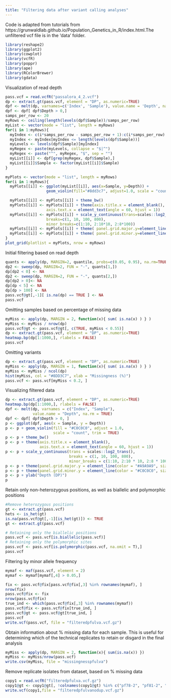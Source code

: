 ```yaml
---
title: "Filtering data after variant calling analyses"
---
```


Code is adapted from tutorials from https://grunwaldlab.github.io/Population_Genetics_in_R/index.html.The unfiltered vcf file is in the
'data' folder. 

```r
library(reshape2)
library(ggplot2) 
library(cowplot)
library(vcfR)
library(poppr)
library(ape)
library(RColorBrewer)
library(gdata)
```
Visualization of read depth
```r
pass.vcf = read.vcfR("passalora_4_2.vcf")
dp <- extract.gt(pass.vcf, element = "DP", as.numeric=TRUE)
dpf <- melt(dp, varnames=c('Index', 'Sample'), value.name = 'Depth', na.rm=TRUE)
dpf <- dpf[ dpf$Depth > 0,]
samps_per_row <- 20
myRows <- ceiling(length(levels(dpf$Sample))/samps_per_row)
myList <- vector(mode = "list", length = myRows)
for(i in 1:myRows){
  myIndex <- c(i*samps_per_row - samps_per_row + 1):c(i*samps_per_row)
  myIndex <- myIndex[myIndex <= length(levels(dpf$Sample))]
  myLevels <- levels(dpf$Sample)[myIndex]
  myRegex <- paste(myLevels, collapse = "$|^")
  myRegex <- paste("^", myRegex, "$", sep = "")
  myList[[i]] <- dpf[grep(myRegex, dpf$Sample),]
  myList[[i]]$Sample <- factor(myList[[i]]$Sample)
}

myPlots <- vector(mode = "list", length = myRows)
for(i in 1:myRows){
  myPlots[[i]] <- ggplot(myList[[i]], aes(x=Sample, y=Depth)) + 
                  geom_violin(fill="#8dd3c7", adjust=1.0, scale = "count", trim=TRUE)

  myPlots[[i]] <- myPlots[[i]] + theme_bw()
  myPlots[[i]] <- myPlots[[i]] + theme(axis.title.x = element_blank(), 
                  axis.text.x = element_text(angle = 60, hjust = 1))
  myPlots[[i]] <- myPlots[[i]] + scale_y_continuous(trans=scales::log2_trans(), 
                  breaks=c(1, 10, 100, 800),
                  minor_breaks=c(1:10, 2:10*10, 2:8*100))
  myPlots[[i]] <- myPlots[[i]] + theme( panel.grid.major.y=element_line(color = "#A9A9A9", size=0.6) )
  myPlots[[i]] <- myPlots[[i]] + theme( panel.grid.minor.y=element_line(color = "#C0C0C0", size=0.2) )
}
plot_grid(plotlist = myPlots, nrow = myRows)
```
Initial filtering based on read depth
```r
quants <- apply(dp, MARGIN=2, quantile, probs=c(0.05, 0.95), na.rm=TRUE)
dp2 <- sweep(dp, MARGIN=2, FUN = "-", quants[1,])
dp[dp2 < 0] <- NA
dp2 <- sweep(dp, MARGIN=2, FUN = "-", quants[2,])
dp[dp2 > 0]<- NA
dp[dp < 5] <- NA
dp[dp > 100] <- NA
pass.vcf@gt[,-1][ is.na(dp) == TRUE ] <- NA
pass.vcf
```
Omitting samples based on percentage of missing data
```r
myMiss <- apply(dp, MARGIN = 2, function(x){ sum( is.na(x) ) } )
myMiss <- myMiss / nrow(dp)
pass.vcf@gt <- pass.vcf@gt[, c(TRUE, myMiss < 0.55)]
dp <- extract.gt(pass.vcf, element = "DP", as.numeric=TRUE)
heatmap.bp(dp[1:1000,], rlabels = FALSE)
pass.vcf
```
Omitting variants
```r
dp <- extract.gt(pass.vcf, element = "DP", as.numeric=TRUE)
myMiss <- apply(dp, MARGIN = 1, function(x){ sum( is.na(x) ) } )
myMiss <- myMiss / ncol(dp)
hist(myMiss, col = "#8DD3C7", xlab = "Missingness (%)")
pass.vcf <- pass.vcf[myMiss < 0.2, ]
```
Visualizing filtered data
```r
dp <- extract.gt(pass.vcf, element = "DP", as.numeric=TRUE)
heatmap.bp(dp[1:1000,], rlabels = FALSE)
dpf <- melt(dp, varnames = c("Index", "Sample"),
            value.name = "Depth", na.rm = TRUE)
dpf <- dpf[ dpf$Depth > 0, ]
p <- ggplot(dpf, aes(x = Sample, y = Depth))
p <- p + geom_violin(fill = "#C0C0C0", adjust = 1.0,
                     scale = "count", trim = TRUE)
p <- p + theme_bw()
p <- p + theme(axis.title.x = element_blank(),
               axis.text.x = element_text(angle = 60, hjust = 1))
p <- p + scale_y_continuous(trans = scales::log2_trans(),
                            breaks = c(1, 10, 100, 800),
                            minor_breaks = c(1:10, 2:10 * 10, 2:8 * 100))
p <- p + theme(panel.grid.major.y = element_line(color = "#A9A9A9", size = 0.6))
p <- p + theme(panel.grid.minor.y = element_line(color = "#C0C0C0", size = 0.2))
p <- p + ylab("Depth (DP)")
p
```
Retain only non-heterozygous positions, as well as biallelic and polymorphic positions
```r
#Remove heterozygous positions
gt <- extract.gt(pass.vcf)
hets <- is_het(gt)
is.na(pass.vcf@gt[,-1][is_het(gt)]) <- TRUE
gt <- extract.gt(pass.vcf)

# Retaining only the biallelic positions 
pass.vcf <- pass.vcf[is.biallelic(pass.vcf)]
# Retaining only the polymorphic sites
pass.vcf <- pass.vcf[is.polymorphic(pass.vcf, na.omit = T),]
pass.vcf
```
Filtering by minor allele frequency
```r
mymaf <- maf(pass.vcf, element = 2)
mymaf <- mymaf[mymaf[,4] > 0.05,]

fix <- pass.vcf@fix[pass.vcf@fix[,3] %in% rownames(mymaf), ]
nrow(fix)
pass.vcf@fix <- fix
nrow(pass.vcf@fix)
true_ind <- which(pass.vcf@fix[,3] %in% rownames(mymaf))
pass.vcf@fix <- pass.vcf@fix[true_ind, ]
pass.vcf@gt <- pass.vcf@gt[true_ind, ]
pass.vcf
write.vcf(pass.vcf, file = "filteredpfulva.vcf.gz")
```

Obtain information about % missing data for each sample. This is useful for determining which of the technical replicates to retain or disgard in the final analysis
```r
myMiss <- apply(dp, MARGIN = 2, function(x){ sum(is.na(x)) })
myMiss <- myMiss/nrow(pass.vcf)
write.csv(myMiss, file = "missingnesspfulva")
```

Remove replicate isolates from dataset, based on % missing data
```r
copy1 = read.vcfR("filteredpfulva.vcf.gz")
copy1@gt <- copy1@gt[, !colnames(copy1@gt) %in% c("pf78-2", "pf81-2", "pf77", "pf79", "19001-2", "17035", "19016-2", "19018-2", "pf92", "17052-2","19006-2")]
write.vcf(copy1,file = "filteredpfulvanodup.vcf.gz")
```
